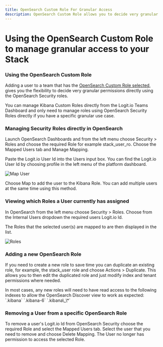 ```yaml
---
title: OpenSearch Custom Role For Granular Access
description: OpenSearch Custom Role allows you to decide very granular permissions directly. Learn how to use OpenSearch Security to manage granular access to your Stack.
---
```


# Using the OpenSearch Custom Role to manage granular access to your Stack

### Using the OpenSearch Custom Role

Adding a user to a team that has 
the [OpenSearch Custom Role selected](/account-administration/account-access-users-teams/roles-access/specific-index-access-opensearch), 
gives you the flexibility to decide very granular permissions directly using the OpenSearch Security roles.

<Callout type="info">
  You can manage Kibana Custom Roles directly from the Logit.io Teams Dashboard 
  and only need to manage roles using OpenSearch Security Roles directly 
  if you have a specific granular use case.
</Callout>

### Managing Security Roles directly in OpenSearch

Launch OpenSearch Dashboards and from the left menu choose Security > Roles and choose the required Role for example stack_user_ro. Choose the Mapped Users tab and Manage Mapping.

Paste the Logit.io User Id into the Users input box. You can find the Logit.io User Id by choosing profile in the left menu of the platform dashboard.

![Map User](@/images/help/account-access/map-user.png)

Choose Map to add the user to the Kibana Role. You can add multiple users at the same time using this method.

### Viewing which Roles a User currently has assigned

In OpenSearch from the left menu choose Security > Roles. Choose from the Internal Users dropdown the required users Logit.io Id.

The Roles that the selected user(s) are mapped to are then displayed in the list.

![Roles](@/images/help/account-access/roles.png)

### Adding a new OpenSearch Role

If you need to create a new role to save time you can duplicate an existing role, for example, the stack_user role and choose Actions > Duplicate. This allows you to then edit the duplicated role and just modify index and tenant permissions where needed.

<Callout type="info">
  In most cases, any new roles will need to have read access to the following 
  indexes to allow the OpenSearch Discover view to work as expected: `.kibana` `.kibana-6` `.kibana\_\*`
</Callout>

### Removing a User from a specific OpenSearch Role

To remove a user's Logit.io Id from OpenSearch Security choose the required Role and select the Mapped Users tab. Select the user that you need to remove and choose Delete Mapping. 
The User no longer has permission to access the selected Role.